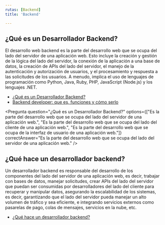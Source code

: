```yaml
---
rutas: [Backend]
title: 'Backend'

---
```


## ¿Qué es un Desarrollador Backend?

El desarrollo web backend es la parte del desarrollo web que se ocupa del lado del servidor de una aplicación web. Esto incluye la creación y gestión de la lógica del lado del servidor, la conexión de la aplicación a una base de datos, la creación de APIs del lado del servidor, el manejo de la autenticación y autorización de usuarios, y el procesamiento y respuesta a las solicitudes de los usuarios. A menudo, implica el uso de lenguajes de programación como Python, Java, Ruby, PHP, JavaScript (Node.js) y los lenguajes .NET.

* [¿Qué es un Desarrollador Backend?](https://hireline.io/mx/enciclopedia-de-perfiles-de-tecnologia/desarrollador-backend#:~:text=¿Qué%20es%20un%20Desarrollador%20Backend,herramientas%20específicas%20para%20su%20área.)
* [Backend developer: que es, funciones y cómo serlo](https://unirfp.unir.net/revista/ingenieria-y-tecnologia/backend-developer/)

<Pregunta
    question="¿Qué es un Desarrollador Backend?"
    options={["Es la parte del desarrollo web que se ocupa del lado del servidor de una aplicación web.", "Es la parte del desarrollo web que se ocupa del lado del cliente de una aplicación web.", "Es la parte del desarrollo web que se ocupa de la interfaz de usuario de una aplicación web."]}
    correctAnswer="Es la parte del desarrollo web que se ocupa del lado del servidor de una aplicación web."
/>

## ¿Qué hace un desarrollador backend?
Un desarrollador backend es responsable del desarrollo de los componentes del lado del servidor de una aplicación web, es decir, trabajar con bases de datos, manejar solicitudes, crear APIs del lado del servidor que puedan ser consumidas por desarrolladores del lado del cliente para recuperar y manipular datos, asegurando la escalabilidad de los sistemas, es decir, garantizando que el lado del servidor pueda manejar un alto volumen de tráfico y sea eficiente, e integrando servicios externos como pasarelas de pago, colas de mensajes, servicios en la nube, etc.

* [¿Qué hace un desarrollador backend?](https://www.coderhouse.com.mx/blog/desarrollador-backend-perfil-sueldo-estudiar)

